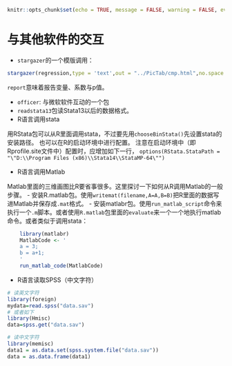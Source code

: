 ```r
knitr::opts_chunk$set(echo = TRUE, message = FALSE, warning = FALSE, eval = FALSE)
```
# 与其他软件的交互 {#otherSF}
- `stargazer`的一个模版调用：
```r
stargazer(regression,type = 'text',out = "../PicTab/cmp.html",no.space = T,report = c('vcp'))
```
`report`意味着报告变量、系数与p值。

- `officer`: 与微软软件互动的一个包
- `readstata13`包读Stata13以后的数据格式。
- R语言调用stata

用RStata包可以从R里面调用stata，不过要先用`chooseBinStata()`先设置stata的安装路径。 也可以在R的启动环境中进行配置。
注意在启动环境中（即Rprofile.site文件中）配置时，应增加如下一行，
`options(RStata.StataPath = "\"D:\\Program Files (x86)\\Stata14\\StataMP-64\"")`

- R语言调用Matlab

Matlab里面的三维画图比R要省事很多。这里探讨一下如何从R调用Matlab的一般步骤。
    - 安装R.matlab包。使用`writemat(filename,A=A,B=B)`把R里面的数据写进Matlab并保存成`.mat`格式。
    - 安装matlabr包。使用`run_matlab_script`命令来执行一个`.m`脚本。或者使用`R.matlab`包里面的`evaluate`来一个一个地执行matlab命令。或者类似于调用stata：
```r
    library(matlabr)
    MatlabCode <- '
    a = 3;
    b = a+1;
    '
    run_matlab_code(MatlabCode)
```
- R语言读取SPSS（中文字符）
```r
# 读英文字符
library(foreign)  
mydata=read.spss("data.sav")  
# 或者如下
library(Hmisc)  
data=spss.get("data.sav") 

# 读中文字符
library(memisc)
data1 = as.data.set(spss.system.file("data.sav"))
data = as.data.frame(data1)
```